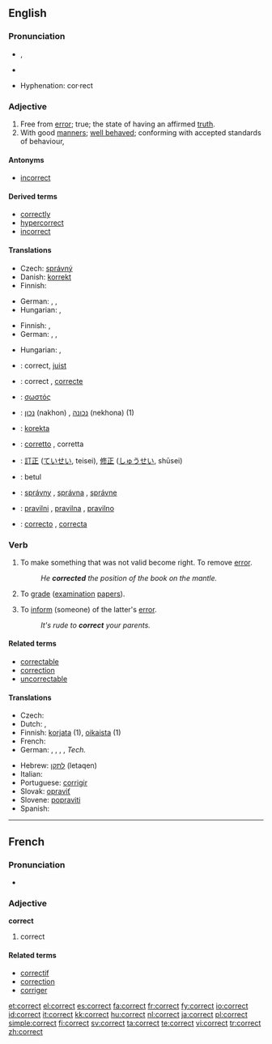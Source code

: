 ==English==

===Pronunciation===
* {{IPA|/kəˈɹɛkt/}}, {{SAMPA|/k@"rEkt/}}
* {{audio|en-us-correct.ogg|Audio (US)}}
*: {{rhymes|ɛkt}}
* Hyphenation: cor·rect

===Adjective===
{{en-adj}}

# Free from [[error]]; true; the state of having an affirmed [[truth]].
# With good [[manners]]; [[well behaved]]; conforming with accepted standards of behaviour,

====Antonyms====
* [[incorrect]]

====Derived terms====
* [[correctly]]
* [[hypercorrect]]
* [[incorrect]]

====Translations====
{{trans-top|free from error}}
* Czech: [[správný]] {{m}}
* Danish: [[korrekt]]
* Finnish: {{t+|fi|oikea}}
{{trans-mid}}
* German: {{t+|de|korrekt}}, {{t+|de|richtig}}, {{t+|de|einwandfrei}}
* Hungarian: {{t|hu|hibátlan}}, {{t+|hu|helyes}}
{{trans-bottom}}

{{trans-top|with good manners}}
* Finnish: {{t-|fi|korrekti}}, {{t+|fi|asiallinen}}
* German: {{t+|de|einwandfrei}}, {{t+|de|ordnungsgemäß}}, {{t+|de|zutreffend}}
{{trans-mid}}
* Hungarian: {{t|hu|illő}}, {{t|hu|korrekt}}
{{trans-bottom}}

{{checktrans-top}}
* {{ttbc|Dutch}}: correct, [[juist]]
* {{ttbc|French}}: correct {{m}}, [[correcte]] {{f}}
* {{ttbc|Greek}}: [[σωστός]] {{m}}
* {{ttbc|Hebrew}}: [[נכון]] (nakhon) {{m}}, [[נכונה]] (nekhona) {{f}} (1)
* {{ttbc|Ido}}: [[korekta]]
{{checktrans-mid}}
* {{ttbc|Italian}}: [[corretto]] {{m}}, corretta {{f}}
* {{ttbc|Japanese}}: [[訂正]] ([[ていせい]], teisei), [[修正]] ([[しゅうせい]], shūsei)
* {{ttbc|Malaysian}}: betul
* {{ttbc|Slovak}}: [[správny]] {{m}}, [[správna]] {{f}}, [[správne]] {{n}}
* {{ttbc|Slovene}}: [[pravilni]] {{m}}, [[pravilna]] {{f}}, [[pravilno]] {{n}}
* {{ttbc|Spanish}}: [[correcto]] {{m}}, [[correcta]] {{f}}
{{checktrans-bottom}}

===Verb===
{{en-verb}}

# {{transitive}} To make something that was not valid become right.  To remove [[error]].
#: ''He '''corrected''' the position of the book on the mantle.''
# {{by extension|transitive}} To [[grade]] ([[examination]] [[papers]]).
# {{transitive}} To [[inform]] (someone) of the latter's [[error]].
#: ''It's rude to '''correct''' your parents.''

====Related terms====
* [[correctable]]
* [[correction]]
* [[uncorrectable]]

====Translations====
{{trans-top|To make something that was not valid become right}}
* Czech: {{t-|cs|opravit}}
* Dutch: {{t+|nl|corrigeren}}, {{t+|nl|verbeteren}}
* Finnish: [[korjata]] (1), [[oikaista]] (1)
* French: {{t+|fr|corriger}}
* German: {{t+|de|ausbessern}}, {{t+|de|korrigieren}}, {{t+|de|richtigstellen}}, {{t+|de|berichtigen}}, {{t+|de|nachregeln}} ''Tech.''
{{trans-mid}}
* Hebrew: [[לתקן]] (letaqen)
* Italian: {{t+|it|correggere}}
* Portuguese: [[corrigir]]
* Slovak: [[opraviť]]
* Slovene: [[popraviti]]
* Spanish: {{t+|es|corregir}}
{{trans-bottom}}

----

==French==

===Pronunciation===
* {{IPA|/kɔʁɛkt/}}

===Adjective===
'''correct'''

# correct

====Related terms====
* [[correctif]]
* [[correction]]
* [[corriger]]

[[et:correct]]
[[el:correct]]
[[es:correct]]
[[fa:correct]]
[[fr:correct]]
[[fy:correct]]
[[io:correct]]
[[id:correct]]
[[it:correct]]
[[kk:correct]]
[[hu:correct]]
[[nl:correct]]
[[ja:correct]]
[[pl:correct]]
[[simple:correct]]
[[fi:correct]]
[[sv:correct]]
[[ta:correct]]
[[te:correct]]
[[vi:correct]]
[[tr:correct]]
[[zh:correct]]